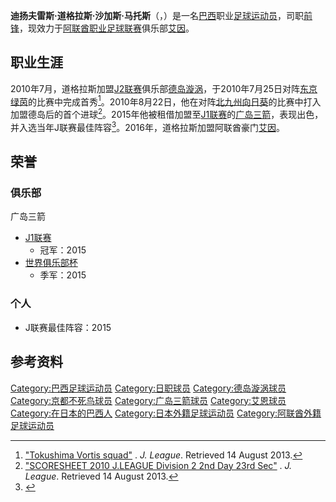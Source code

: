 {{Infobox football biography
|name=道格拉斯
|fullname=迪扬夫雷斯·道格拉斯·沙加斯·马托斯
|birth_date={{Birth date and age|1987|12|30}}
|birth_place=[[巴西|巴西]][[莫鲁斯|莫鲁斯]]
|height={{height|m=1.84}}
|position=[[前锋_(足球)|前锋]]
|currentclub=[[艾因足球俱乐部|艾因]]
|clubnumber= 9
|youthyears1=
|youthclubs1= {{le|圣路易斯莫托俱乐部|Moto Club de São Luís|莫托圣路易斯}}
| years1 =2008       | clubs1 = {{le|马杜雷拉体育俱乐部|Madureira Esporte Clube|马杜雷拉}}  | caps1=8 | goals1=1
| years2 =2009-2013  | clubs2 = [[費古倫斯足球會|费古埃伦斯]]          | caps2 =23 | goals2 =12
| years3 =2010–2013  | clubs3 = → [[德岛漩涡|德岛漩涡]]（租借）   | caps3 =105 | goals3 =24
| years4 =2014-2016  | clubs4 = [[德岛漩涡|德岛漩涡]]            | caps4 =18 | goals4 =9
| years5 =2014       | clubs5 = → [[京都不死鸟|京都不死鸟]]（租借）  | caps5 =17 | goals5 =5
| years6 =2015-2016  | clubs6 = → [[广岛三箭|广岛三箭]]（租借）    | caps6 =33 | goals6 =21
| years7 =2016–      | clubs7 = [[艾因足球俱乐部|艾因]]    | caps7 =46 | goals7 =27
|club-update= 2016年1月5日
}}
'''迪扬夫雷斯·道格拉斯·沙加斯·马托斯'''（{{lang-pt|Dyanfres Douglas Chagas Matos}}，{{bd|1987年|12月30日|||catidx=Douglas}}）是一名[[巴西|巴西]]职业[[足球运动员|足球运动员]]，司职[[前锋_(足球)|前锋]]，现效力于[[阿联酋职业足球联赛|阿联酋职业足球联赛]]俱乐部[[艾因足球俱乐部|艾因]]。

==职业生涯==
2010年7月，道格拉斯加盟[[J2联赛|J2联赛]]俱乐部[[德岛漩涡|德岛漩涡]]，于2010年7月25日对阵[[东京绿茵|东京绿茵]]的比赛中完成首秀<ref>[http://www.j-league.or.jp/data/view.php?c=tokushima&t=player&g=j2&y=2011 "Tokushima Vortis squad"] {{webarchive|url=https://web.archive.org/web/20150131130640/http://www.j-league.or.jp/data/view.php?c=tokushima&t=player&g=j2&y=2011 |date=2015-01-31 }}. ''J. League''. Retrieved 14 August 2013.</ref>。2010年8月22日，他在对阵[[北九州向日葵|北九州向日葵]]的比赛中打入加盟德岛后的首个进球<ref>[http://www.j-league.or.jp/SS/eng/j2/201002000323203_W0201_E.html "SCORESHEET 2010 J.LEAGUE Division 2 2nd Day 23rd Sec"] {{Webarchive|url=https://archive.today/20130815055650/http://www.j-league.or.jp/SS/eng/j2/201002000323203_W0201_E.html |date=2013-08-15 }}. ''J. League''. Retrieved 14 August 2013.</ref>。2015年他被租借加盟至[[J1联赛|J1联赛]]的[[广岛三箭|广岛三箭]]，表现出色，并入选当年J联赛最佳阵容<ref>{{cite web|title=Douglas leads the line for J.League Team of the Year|url=http://www.jleague.jp/en/news/article/4375/|website=J. League|accessdate=21 February 2016|archive-date=2016-10-22|archive-url=https://web.archive.org/web/20161022141252/http://www.jleague.jp/en/news/article/4375/|dead-url=yes}}</ref>。2016年，道格拉斯加盟阿联酋豪门[[艾因足球俱乐部|艾因]]。

==荣誉==

===俱乐部===
;广岛三箭
*[[J1联赛|J1联赛]] 
**冠军：2015
* [[世界俱乐部杯|世界俱乐部杯]]
**季军：2015

===个人===
*J联赛最佳阵容：2015

==参考资料==
{{Reflist}}
{{DEFAULTSORT:Douglas Chagas Matos, Dyanfres}}
[[Category:巴西足球运动员|Category:巴西足球运动员]]
[[Category:日职球员|Category:日职球员]]
[[Category:德岛漩涡球员|Category:德岛漩涡球员]]
[[Category:京都不死鸟球员|Category:京都不死鸟球员]]
[[Category:广岛三箭球员|Category:广岛三箭球员]]
[[Category:艾恩球员|Category:艾恩球员]]
[[Category:在日本的巴西人|Category:在日本的巴西人]]
[[Category:日本外籍足球运动员|Category:日本外籍足球运动员]]
[[Category:阿联酋外籍足球运动员|Category:阿联酋外籍足球运动员]]